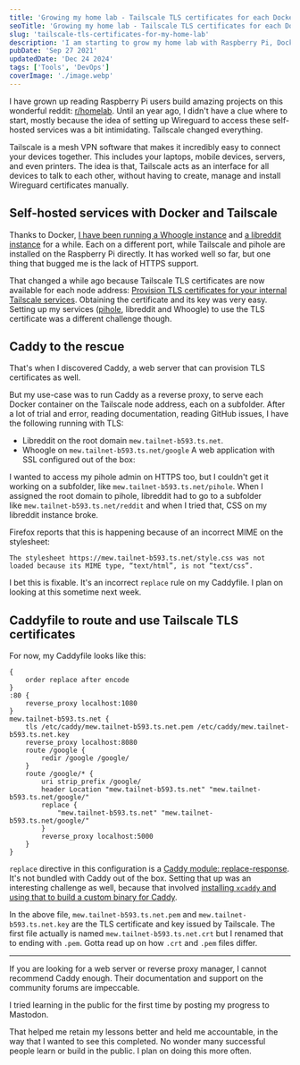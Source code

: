 ```yaml
---
title: 'Growing my home lab - Tailscale TLS certificates for each Docker with Caddy'
seoTitle: 'Growing my home lab - Tailscale TLS certificates for each Docker with Caddy'
slug: 'tailscale-tls-certificates-for-my-home-lab'
description: 'I am starting to grow my home lab with Raspberry Pi, Docker, Caddy and Tailscale. Right now, I have Whoogle, libreddit, pihole and Caddy running on my nodes.'
pubDate: 'Sep 27 2021'
updatedDate: 'Dec 24 2024'
tags: ['Tools', 'DevOps']
coverImage: './image.webp'
---
```



I have grown up reading Raspberry Pi users build amazing projects on this wonderful reddit: [r/homelab](https://old.reddit.com/r/homelab/). Until an year ago, I didn't have a clue where to start, mostly because the idea of setting up Wireguard to access these self-hosted services was a bit intimidating. Tailscale changed everything.

Tailscale is a mesh VPN software that makes it incredibly easy to connect your devices together. This includes your laptops, mobile devices, servers, and even printers. The idea is that, Tailscale acts as an interface for all devices to talk to each other, without having to create, manage and install Wireguard certificates manually.

## Self-hosted services with Docker and Tailscale

Thanks to Docker, [I have been running a Whoogle instance](https://www.arun.blog/post/whoogle-on-the-tailscale-network/) and [a libreddit instance](https://www.arun.blog/post/libreddit-on-tailscale/) for a while. Each on a different port, while Tailscale and pihole are installed on the Raspberry Pi directly. It has worked well so far, but one thing that bugged me is the lack of HTTPS support.

That changed a while ago because Tailscale TLS certificates are now available for each node address: [Provision TLS certificates for your internal Tailscale services](https://tailscale.com/blog/tls-certs/). Obtaining the certificate and its key was very easy. Setting up my services ([pihole](https://www.arun.blog/post/pi-hole-on-tailscale/), libreddit and Whoogle) to use the TLS certificate was a different challenge though.

## Caddy to the rescue

That's when I discovered Caddy, a web server that can provision TLS certificates as well.

But my use-case was to run Caddy as a reverse proxy, to serve each Docker container on the Tailscale node address, each on a subfolder. After a lot of trial and error, reading documentation, reading GitHub issues, I have the following running with TLS:

- Libreddit on the root domain `mew.tailnet-b593.ts.net`.
- Whoogle on `mew.tailnet-b593.ts.net/google`
  A web application with SSL configured out of the box:

<R2Image
	imageKey='blog/assets/tailscale-tls-certificates-for-my-home-lab-5e11ac3a-ce18-4dbb-8ff9-05c0afe3f875.png'
	alt='Tailscale TLS certificates on a Whoogle instance'
/>

I wanted to access my pihole admin on HTTPS too, but I couldn't get it working on a subfolder, like `mew.tailnet-b593.ts.net/pihole`. When I assigned the root domain to pihole, libreddit had to go to a subfolder like `mew.tailnet-b593.ts.net/reddit` and when I tried that, CSS on my libreddit instance broke.

Firefox reports that this is happening because of an incorrect MIME on the stylesheet:

```text
The stylesheet https://mew.tailnet-b593.ts.net/style.css was not loaded because its MIME type, “text/html”, is not “text/css”.
```

I bet this is fixable. It's an incorrect `replace` rule on my Caddyfile. I plan on looking at this sometime next week.

## Caddyfile to route and use Tailscale TLS certificates

For now, my Caddyfile looks like this:

```text
{
	order replace after encode
}
:80 {
	reverse_proxy localhost:1080
}
mew.tailnet-b593.ts.net {
	tls /etc/caddy/mew.tailnet-b593.ts.net.pem /etc/caddy/mew.tailnet-b593.ts.net.key
	reverse_proxy localhost:8080
	route /google {
		redir /google /google/
	}
	route /google/* {
		uri strip_prefix /google/
		header Location "mew.tailnet-b593.ts.net" "mew.tailnet-b593.ts.net/google/"
		replace {
			"mew.tailnet-b593.ts.net" "mew.tailnet-b593.ts.net/google/"
		}
		reverse_proxy localhost:5000
	}
}
```

`replace` directive in this configuration is a [Caddy module: replace-response](https://github.com/caddyserver/replace-response). It's not bundled with Caddy out of the box. Setting that up was an interesting challenge as well, because that involved [installing ](https://caddyserver.com/docs/build#xcaddy)[`xcaddy`](https://caddyserver.com/docs/build#xcaddy)[ and using that to build a custom binary for Caddy](https://caddyserver.com/docs/build#xcaddy).

In the above file, `mew.tailnet-b593.ts.net.pem` and `mew.tailnet-b593.ts.net.key` are the TLS certificate and key issued by Tailscale. The first file actually is named `mew.tailnet-b593.ts.net.crt` but I renamed that to ending with `.pem`. Gotta read up on how `.crt` and `.pem` files differ.

---

If you are looking for a web server or reverse proxy manager, I cannot recommend Caddy enough. Their documentation and support on the community forums are impeccable.

I tried learning in the public for the first time by posting my progress to Mastodon.

That helped me retain my lessons better and held me accountable, in the way that I wanted to see this completed. No wonder many successful people learn or build in the public. I plan on doing this more often.
